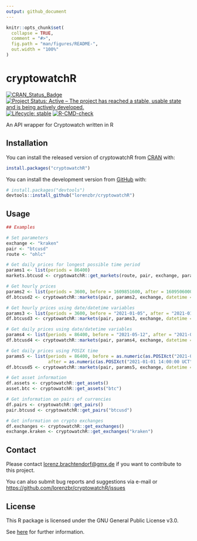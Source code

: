 ```yaml
---
output: github_document
---
```


<!-- README.md is generated from README.Rmd. Please edit that file -->

```r
knitr::opts_chunk$set(
  collapse = TRUE,
  comment = "#>",
  fig.path = "man/figures/README-",
  out.width = "100%"
)
```

# cryptowatchR

<!-- badges: start -->
[![CRAN_Status_Badge](https://www.r-pkg.org/badges/version/cryptowatchR)](https://cran.r-project.org/package=cryptowatchR)
[![Project Status: Active – The project has reached a stable, usable state and is being actively developed.](https://www.repostatus.org/badges/latest/active.svg)](https://www.repostatus.org/#active)
[![Lifecycle:
stable](https://img.shields.io/badge/lifecycle-stable-green.svg)](https://lifecycle.r-lib.org/articles/stages.html#stable-1)
[![R-CMD-check](https://github.com/lorenzbr/cryptowatchR/workflows/R-CMD-check/badge.svg)](https://github.com/lorenzbr/cryptowatchR/actions)
<!-- badges: end -->

An API wrapper for Cryptowatch written in R


## Installation

You can install the released version of cryptowatchR from [CRAN](https://CRAN.R-project.org) with:

``` r
install.packages("cryptowatchR")
```

You can install the development version from [GitHub](https://github.com/) with:

``` r
# install.packages("devtools")
devtools::install_github("lorenzbr/cryptowatchR")
```


## Usage

```R
## Examples

# Set parameters
exchange <- "kraken"
pair <- "btcusd"
route <- "ohlc"

# Get daily prices for longest possible time period
params1 <- list(periods = 86400)
markets.btcusd <- cryptowatchR::get_markets(route, pair, exchange, params1)

# Get hourly prices
params2 <- list(periods = 3600, before = 1609851600, after = 1609506000)
df.btcusd2 <- cryptowatchR::markets(pair, params2, exchange, datetime = FALSE)

# Get hourly prices using date/datetime variables
params3 <- list(periods = 3600, before = "2021-01-05", after = "2021-01-01")
df.btcusd3 <- cryptowatchR::markets(pair, params3, exchange, datetime = TRUE)

# Get daily prices using date/datetime variables
params4 <- list(periods = 86400, before = "2021-05-12", after = "2021-01-01")
df.btcusd4 <- cryptowatchR::markets(pair, params4, exchange, datetime = TRUE)

# Get daily prices using POSIX time
params5 <- list(periods = 86400, before = as.numeric(as.POSIXct("2021-05-12 14:00:00 UCT")),
                after = as.numeric(as.POSIXct("2021-01-01 14:00:00 UCT")))
df.btcusd5 <- cryptowatchR::markets(pair, params5, exchange, datetime = FALSE)

# Get asset information
df.assets <- cryptowatchR::get_assets()
asset.btc <- cryptowatchR::get_assets("btc")

# Get information on pairs of currencies
df.pairs <- cryptowatchR::get_pairs()
pair.btcusd <- cryptowatchR::get_pairs("btcusd")

# Get information on crypto exchanges
df.exchanges <- cryptowatchR::get_exchanges()
exchange.kraken <- cryptowatchR::get_exchanges("kraken")
```


## Contact

Please contact <lorenz.brachtendorf@gmx.de> if you want to contribute to this project.

You can also submit bug reports and suggestions via e-mail or <https://github.com/lorenzbr/cryptowatchR/issues> 


## License

This R package is licensed under the GNU General Public License v3.0.

See [here](https://github.com/lorenzbr/cryptowatchR/blob/main/LICENSE.md) for further information.
